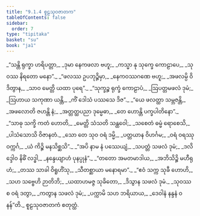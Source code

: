 ```yaml
---
title: "9.1.4 စူဠသုဝဇာတက"
tableOfContents: false
sidebar:
  order: 7
type: "tipitaka"
basket: "su"
book: "ja1"
---
```



<DynamicBreadcrumb />

<Division number="30" book="ja1">

<Paragraph number="1813" type="verses" book="ja1">
_“သန္တိ ရုက္ခာ ဟရိပတ္တာ,_  
_ဒုမာ နေကဖလာ ဗဟူ;_  
_ကသ္မာ နု သုက္ခေ ကောဠာပေ,_  
_သုဝဿ နိရတော မနော”._  

</Paragraph>

</Division>
<Division number="31" book="ja1">

<Paragraph number="1814" type="verses" book="ja1">
_“ဖလဿ ဥပဘုဉ္ဇိမှာ,_  
_နေကဝဿဂဏေ ဗဟူ;_  
_အဖလမ္ပိ ဝိဒိတွာန,_  
_သာဝ မေတ္တိ ယထာ ပုရေ”._  

</Paragraph>

</Division>
<Division number="32" book="ja1">

<Paragraph number="1815" type="verses" book="ja1">
_“သုက္ခဉ္စ ရုက္ခံ ကောဠာပံ,_  
_ဩပတ္တမဖလံ ဒုမံ;_  
_ဩဟာယ သကုဏာ ယန္တိ,_  
_ကိံ ဒေါသံ ပဿသေ ဒိဇ”._  

</Paragraph>

</Division>
<Division number="33" book="ja1">

<Paragraph number="1816" type="verses" book="ja1">
_“ယေ ဖလတ္ထာ သမ္ဘဇန္တိ,_  
_အဖလောတိ ဇဟန္တိ နံ;_  
_အတ္တတ္ထပညာ ဒုမ္မေဓာ,_  
_တေ ဟောန္တိ ပက္ခပါတိနော”._  

</Paragraph>

</Division>
<Division number="34" book="ja1">

<Paragraph number="1817" type="verses" book="ja1">
_“သာဓု သက္ခိ ကတံ ဟောတိ,_  
_မေတ္တိ သံသတိ သန္ထဝေါ;_  
_သစေတံ ဓမ္မံ ရောစေသိ,_  
_ပါသံသောသိ ဝိဇာနတံ._  

</Paragraph>

</Division>
<Division number="35" book="ja1">

<Paragraph number="1818" type="verses" book="ja1">
_သော တေ သုဝ ဝရံ ဒမ္မိ,_  
_ပတ္တယာန ဝိဟင်္ဂမ;_  
_ဝရံ ဝရဿု ဝက္ကင်္ဂ,_  
_ယံ ကိဉ္စိ မနသိစ္ဆသိ”._  

</Paragraph>

</Division>
<Division number="36" book="ja1">

<Paragraph number="1819" type="verses" book="ja1">
_“အပိ နာမ နံ ပဿေယျံ,_  
_သပတ္တံ သဖလံ ဒုမံ;_  
_ဒလိဒ္ဒေါဝ နိဓိံ လဒ္ဓါ,_  
_နန္ဒေယျာဟံ ပုနပ္ပုနံ”._  

</Paragraph>

</Division>
<Division number="37" book="ja1">

<Paragraph number="1820" type="verses" book="ja1">
_“တတော အမတမာဒါယ,_  
_အဘိသိဉ္စိ မဟီရုဟံ;_  
_တဿ သာခါ ဝိရူဟိံသု,_  
_သီတစ္ဆာယာ မနောရမာ”._  

</Paragraph>

</Division>
<Division number="38" book="ja1">

<Paragraph number="1821" type="verses" book="ja1">
_“ဧဝံ သက္က သုခီ ဟောဟိ,_  
_သဟ သဗ္ဗေဟိ ဉာတိဘိ;_  
_ယထာဟမဇ္ဇ သုခိတော,_  
_ဒိသွာန သဖလံ ဒုမံ._  

</Paragraph>

</Division>
<Division number="39" book="ja1">

<Paragraph number="1822" type="verses" book="ja1">
_သုဝဿ စ ဝရံ ဒတွာ,_  
_ကတွာန သဖလံ ဒုမံ;_  
_ပက္ကာမိ သဟ ဘရိယာယ,_  
_ဒေဝါနံ နန္ဒနံ ဝနန်”တိ._  


</Paragraph>
</Division>

<Paragraph number="1823" type="center" book="ja1">
စူဠသုဝဇာတကံ စတုတ္ထံ.
</Paragraph>